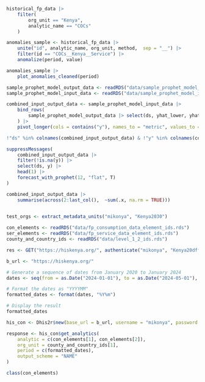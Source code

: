 
```r
historical_fp_data |> 
    filter(
        org_unit == "Kenya",
        analytic_name == "COCs"
    )
```


```r
anomalies_sample <- historical_fp_data |> 
    unite("id", analytic_name, org_unit, method,  sep = "__") |> 
    filter(id == "COCs__Kenya__Service") |> 
    anomalize(period, value) 

anomalies_sample |> 
    plot_anomalies_cleaned(period)
```



```r
sample_prophet_model_output_data <- readRDS("data/sample_prophet_model_output_data.rds")
sample_prophet_model_input_data <- readRDS("data/sample_prophet_model_input_data.rds")
```


```r
combined_input_output_data <- sample_prophet_model_input_data |> 
    bind_rows(
        sample_prophet_model_output_data |> select(ds, yhat_lower, yhat_upper, yhat)
    ) |>
    pivot_longer(cols = contains("y"), names_to = "metric", values_to = "value") 

!"ds" %in% colnames(combined_input_output_data) & !"y" %in% colnames(combined_input_output_data)
```

```r
suppressMessages(
    combined_input_output_data |> 
    filter(!is.na(y)) |> 
    select(ds, y) |> 
    head(1) |> 
    forecast_with_prophet(12, "flat", T)
)

```









```r
combined_input_output_data |>
    summarise(across(2:last_col(),  ~sum(.x, na.rm = TRUE)))
    
```



```r
test_orgs <- extract_metadata_units("mikonya", "Kenya2030")

con_elements <- readRDS("data/fp_consumption_data_element_ids.rds")
ser_elements <- readRDS("data/fp_service_data_element_ids.rds")
county_and_country_ids <- readRDS("data/level_1_2_ids.rds")
```




```r
res <- GET("https://hiskenya.org/", authenticate("mikonya", "Kenya20dff30"))

b_url <- "https://hiskenya.org/"
```


```r
# Generate a sequence of dates from January 2020 to January 2024
dates <- seq(from = as.Date("2024-01-01"), to = as.Date("2024-05-01"), by = "month")

# Format the dates as "YYYYMM"
formatted_dates <- format(dates, "%Y%m")

# Display the result
formatted_dates

```


```r
his_con <- Dhis2r$new(base_url = b_url, username = "mikonya", password =  "Kenya2030")

response <- his_con$get_analytics(
    analytic = c(con_elements[1], con_elements[2]),
    org_unit = county_and_country_ids[1],
    period = c(formatted_dates),
    output_scheme = "NAME"
)

class(con_elements)
```
















































